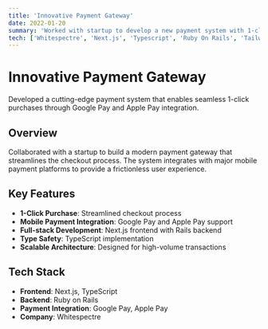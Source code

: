 ```yaml
---
title: 'Innovative Payment Gateway'
date: 2022-01-20
summary: 'Worked with startup to develop a new payment system with 1-click purchase through GPay or Apple Pay.'
tech: ['Whitespectre', 'Next.js', 'Typescript', 'Ruby On Rails', 'Tailwind CSS']
---
```


# Innovative Payment Gateway

Developed a cutting-edge payment system that enables seamless 1-click purchases through Google Pay and Apple Pay integration.

## Overview

Collaborated with a startup to build a modern payment gateway that streamlines the checkout process. The system integrates with major mobile payment platforms to provide a frictionless user experience.

## Key Features

- **1-Click Purchase**: Streamlined checkout process
- **Mobile Payment Integration**: Google Pay and Apple Pay support
- **Full-stack Development**: Next.js frontend with Rails backend
- **Type Safety**: TypeScript implementation
- **Scalable Architecture**: Designed for high-volume transactions

## Tech Stack

- **Frontend**: Next.js, TypeScript
- **Backend**: Ruby on Rails
- **Payment Integration**: Google Pay, Apple Pay
- **Company**: Whitespectre
